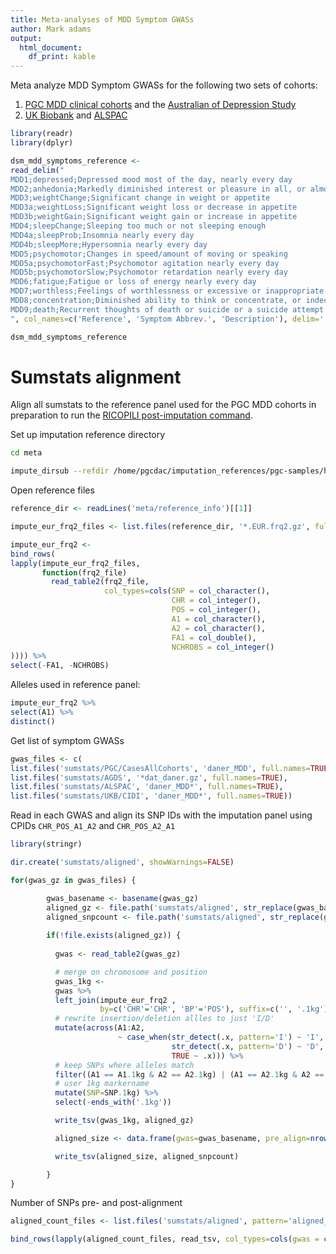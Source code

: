 ```yaml
---
title: Meta-analyses of MDD Symptom GWASs
author: Mark adams
output:
  html_document:
    df_print: kable
---
```


Meta analyze MDD Symptom GWASs for the following two sets of cohorts:

1. [PGC MDD clinical cohorts](pgc-symptom-gwas.html) and the [Australian of Depression Study](https://www.geneticsofdepression.org.au/)
2. [UK Biobank](https://www.ukbiobank.ac.uk) and [ALSPAC](http://www.bristol.ac.uk/alspac/)

```r

library(readr)
library(dplyr)

dsm_mdd_symptoms_reference <-
read_delim("
MDD1;depressed;Depressed mood most of the day, nearly every day
MDD2;anhedonia;Markedly diminished interest or pleasure in all, or almost all, activities most of the day, nearly every day
MDD3;weightChange;Significant change in weight or appetite
MDD3a;weightLoss;Significant weight loss or decrease in appetite
MDD3b;weightGain;Significant weight gain or increase in appetite
MDD4;sleepChange;Sleeping too much or not sleeping enough
MDD4a;sleepProb;Insomnia nearly every day
MDD4b;sleepMore;Hypersomnia nearly every day
MDD5;psychomotor;Changes in speed/amount of moving or speaking
MDD5a;psychomotorFast;Psychomotor agitation nearly every day
MDD5b;psychomotorSlow;Psychomotor retardation nearly every day
MDD6;fatigue;Fatigue or loss of energy nearly every day
MDD7;worthless;Feelings of worthlessness or excessive or inappropriate guilt
MDD8;concentration;Diminished ability to think or concentrate, or indecisiveness
MDD9;death;Recurrent thoughts of death or suicide or a suicide attempt or a specific plan for attempting suicide
", col_names=c('Reference', 'Symptom Abbrev.', 'Description'), delim=';')

dsm_mdd_symptoms_reference

```


# Sumstats alignment

Align all sumstats to the reference panel used for the PGC MDD cohorts in preparation to run the [RICOPILI post-imputation command](https://docs.google.com/document/d/1o4bN_uLK4IEItXCSdeQkXfZwEpLuSCWlveJevRogi08/edit#heading=h.4008addvumol). 

Set up imputation reference directory

```bash

cd meta

impute_dirsub --refdir /home/pgcdac/imputation_references/pgc-samples/hapmap_ref/impute2_ref/1000GP_Phase3_sr_0517d/ --out meta --reference_info

```

Open reference files
```r

reference_dir <- readLines('meta/reference_info')[[1]]

impute_eur_frq2_files <- list.files(reference_dir, '*.EUR.frq2.gz', full.names=T)

impute_eur_frq2 <-
bind_rows(
lapply(impute_eur_frq2_files,
       function(frq2_file)
         read_table2(frq2_file,
                     col_types=cols(SNP = col_character(),
                                    CHR = col_integer(),
                                    POS = col_integer(),
                                    A1 = col_character(),
                                    A2 = col_character(),
                                    FA1 = col_double(),
                                    NCHROBS = col_integer()
)))) %>%
select(-FA1, -NCHROBS)

```

Alleles used in reference panel:

```r

impute_eur_frq2 %>%
select(A1) %>%
distinct()

```

Get list of symptom GWASs
```r

gwas_files <- c(
list.files('sumstats/PGC/CasesAllCohorts', 'daner_MDD', full.names=TRUE),
list.files('sumstats/AGDS', '*dat_daner.gz', full.names=TRUE),
list.files('sumstats/ALSPAC', 'daner_MDD*', full.names=TRUE),
list.files('sumstats/UKB/CIDI', 'daner_MDD*', full.names=TRUE))

```

Read in each GWAS and align its SNP IDs with the imputation panel using CPIDs `CHR_POS_A1_A2` and `CHR_POS_A2_A1`

```r

library(stringr)

dir.create('sumstats/aligned', showWarnings=FALSE)

for(gwas_gz in gwas_files) {

        gwas_basename <- basename(gwas_gz)
        aligned_gz <- file.path('sumstats/aligned', str_replace(gwas_basename, 'gz', 'aligned.gz'))
        aligned_snpcount <- file.path('sumstats/aligned', str_replace(gwas_basename, 'gz', 'aligned_snpcount'))
  
        if(!file.exists(aligned_gz)) {
        
          gwas <- read_table2(gwas_gz)

          # merge on chromosome and position
          gwas_1kg <-
          gwas %>%
          left_join(impute_eur_frq2 ,
                    by=c('CHR'='CHR', 'BP'='POS'), suffix=c('', '.1kg')) %>%
          # rewrite insertion/deletion allles to just 'I/D'
          mutate(across(A1:A2,
                        ~ case_when(str_detect(.x, pattern='I') ~ 'I',
                                    str_detect(.x, pattern='D') ~ 'D',
                                    TRUE ~ .x))) %>%
          # keep SNPs where alleles match
          filter((A1 == A1.1kg & A2 == A2.1kg) | (A1 == A2.1kg & A2 == A1.1kg)) %>%
          # user 1kg markername
          mutate(SNP=SNP.1kg) %>%
          select(-ends_with('.1kg'))

          write_tsv(gwas_1kg, aligned_gz)

          aligned_size <- data.frame(gwas=gwas_basename, pre_align=nrow(gwas), post_align=nrow(gwas_1kg))

          write_tsv(aligned_size, aligned_snpcount)

        }
}

```

Number of SNPs pre- and post-alignment
```r

aligned_count_files <- list.files('sumstats/aligned', pattern='aligned_snpcount', full.names=TRUE)

bind_rows(lapply(aligned_count_files, read_tsv, col_types=cols(gwas = col_character(), pre_align = col_integer(), post_align = col_integer())))

```

